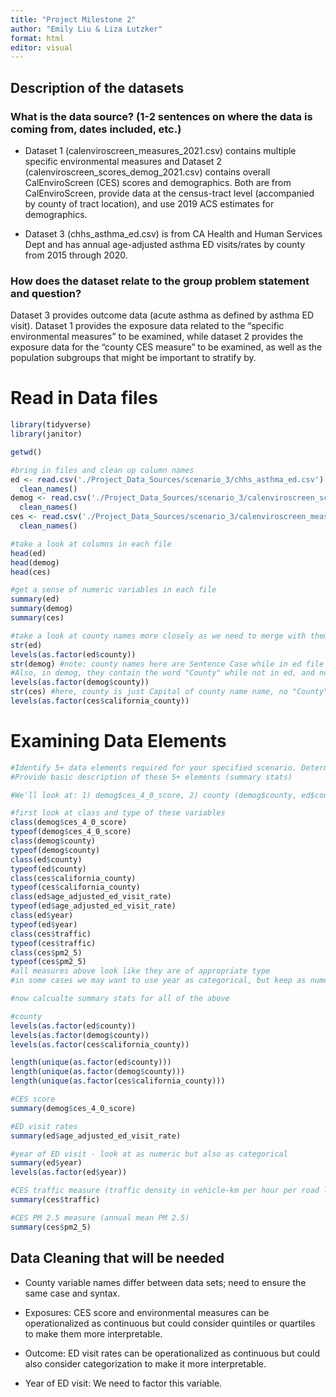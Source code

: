 ```yaml
---
title: "Project Milestone 2"
author: "Emily Liu & Liza Lutzker"
format: html
editor: visual
---
```


## Description of the datasets

### What is the data source? (1-2 sentences on where the data is coming from, dates included, etc.)

-   Dataset 1 (calenviroscreen_measures_2021.csv) contains multiple specific environmental measures and Dataset 2 (calenviroscreen_scores_demog_2021.csv) contains overall CalEnviroScreen (CES) scores and demographics. Both are from CalEnviroScreen, provide data at the census-tract level (accompanied by county of tract location), and use 2019 ACS estimates for demographics. 

-   Dataset 3 (chhs_asthma_ed.csv) is from CA Health and Human Services Dept and has annual age-adjusted asthma ED visits/rates by county from 2015 through 2020. 

### How does the dataset relate to the group problem statement and question?

Dataset 3 provides outcome data (acute asthma as defined by asthma ED visit). Dataset 1 provides the exposure data related to the "specific environmental measures" to be examined, while dataset 2 provides the exposure data for the "county CES measure" to be examined, as well as the population subgroups that might be important to stratify by.

# Read in Data files

```r
library(tidyverse)
library(janitor)

getwd()

#bring in files and clean up column names
ed <- read.csv('./Project_Data_Sources/scenario_3/chhs_asthma_ed.csv') %>% 
  clean_names()
demog <- read.csv('./Project_Data_Sources/scenario_3/calenviroscreen_scores_demog_2021.csv') %>% 
  clean_names()
ces <- read.csv('./Project_Data_Sources/scenario_3/calenviroscreen_measures_2021.csv') %>% 
  clean_names()

#take a look at columns in each file
head(ed)
head(demog)
head(ces)

#get a sense of numeric variables in each file
summary(ed)
summary(demog)
summary(ces)

#take a look at county names more closely as we need to merge with them and they must be consistent across files
str(ed) 
levels(as.factor(ed$county))
str(demog) #note: county names here are Sentence Case while in ed file they are CAPITALIZED
#Also, in demog, they contain the word "County" while not in ed, and no "CALIFORNIA" in demog
levels(as.factor(demog$county))
str(ces) #here, county is just Capital of county name name, no "County" and variable is named "california_county"
levels(as.factor(ces$california_county))

```

# Examining Data Elements

```r
#Identify 5+ data elements required for your specified scenario. Determine the types and the desired type/format for each variable
#Provide basic description of these 5+ elements (summary stats)

#We'll look at: 1) demog$ces_4_0_score, 2) county (demog$county, ed$county, ces$california_county, 3) ed$age_adjusted_ed_visit_rate, 4) ed$year, 5) ces$traffic, 6) ces$pm2_5

#first look at class and type of these variables
class(demog$ces_4_0_score)
typeof(demog$ces_4_0_score)
class(demog$county)
typeof(demog$county)
class(ed$county)
typeof(ed$county)
class(ces$california_county)
typeof(ces$california_county)
class(ed$age_adjusted_ed_visit_rate)
typeof(ed$age_adjusted_ed_visit_rate)
class(ed$year)
typeof(ed$year)
class(ces$traffic)
typeof(ces$traffic)
class(ces$pm2_5)
typeof(ces$pm2_5)
#all measures above look like they are of appropriate type 
#in some cases we may want to use year as categorical, but keep as numeric for now

#now calcualte summary stats for all of the above

#county
levels(as.factor(ed$county))
levels(as.factor(demog$county))
levels(as.factor(ces$california_county))

length(unique(as.factor(ed$county)))
length(unique(as.factor(demog$county)))
length(unique(as.factor(ces$california_county)))

#CES score
summary(demog$ces_4_0_score)

#ED visit rates
summary(ed$age_adjusted_ed_visit_rate)

#year of ED visit - look at as numeric but also as categorical
summary(ed$year)
levels(as.factor(ed$year))

#CES traffic measure (traffic density in vehicle-km per hour per road length)
summary(ces$traffic)

#CES PM 2.5 measure (annual mean PM 2.5)
summary(ces$pm2_5)

```

## Data Cleaning that will be needed

-   County variable names differ between data sets; need to ensure the same case and syntax.

-   Exposures: CES score and environmental measures can be operationalized as continuous but could consider quintiles or quartiles to make them more interpretable.

-   Outcome: ED visit rates can be operationalized as continuous but could also consider categorization to make it more interpretable.

-   Year of ED visit: We need to factor this variable.
